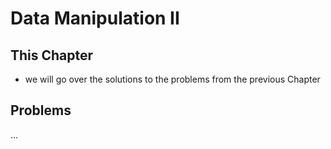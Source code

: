 # Data Manipulation II

## This Chapter

- we will go over the solutions to the problems from the previous Chapter

## Problems

...
